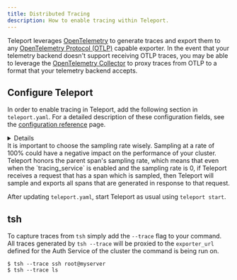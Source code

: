 ```yaml
---
title: Distributed Tracing
description: How to enable tracing within Teleport.
---
```


Teleport leverages [OpenTelemetry](https://opentelemetry.io/) to generate traces
and export them to any [OpenTelemetry Protocol (OTLP)](https://opentelemetry.io/docs/reference/specification/protocol/otlp/)
capable exporter. In the event that your telemetry backend doesn't support receiving OTLP traces, you may be able to
leverage the [OpenTelemetry Collector](https://opentelemetry.io/docs/collector/) to proxy traces from OTLP
to a format that your telemetry backend accepts.

## Configure Teleport

In order to enable tracing in Teleport, add the following section in `teleport.yaml`. For a detailed description of
these configuration fields, see the [configuration reference](./reference/configuration.mdx) page.

<Details title="Tracing Service Configuration" min="8.3.18,9.3.15,10.1">
```yaml
tracing_service:
   enabled: yes
   exporter_url: grpc://collector.example.com:4317
   sampling_rate_per_million: 1000000
```
</Details>

<Admonition type="warning" title="Sampling Rate">
It is important to choose the sampling rate wisely. Sampling at a rate of 100% could have a negative impact on the
performance of your cluster. Teleport honors the parent span's sampling rate, which means that even when the
`tracing_service` is enabled and the sampling rate is 0, if Teleport receives a request that has a span which is
sampled, then Teleport will sample and exports all spans that are generated in response to that request.
</Admonition>

After updating `teleport.yaml`, start Teleport as usual using `teleport start`.

## tsh

To capture traces from `tsh` simply add the `--trace` flag to your command. All traces generated by `tsh --trace` will be
proxied to the `exporter_url` defined for the Auth Service of the cluster the command is being run on.

```code
$ tsh --trace ssh root@myserver
$ tsh --trace ls
```
